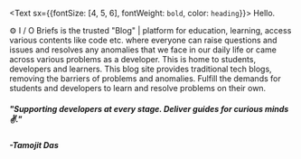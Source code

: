 <Text sx={{fontSize: [4, 5, 6], fontWeight: `bold`, color: `heading`}}>
    Hello.
</Text>


⚙ I / O Briefs is the trusted "Blog" | platform for education, learning, access various contents like code etc. where everyone can raise questions and issues and resolves any anomalies that we face in our daily life or came across various problems as a developer.
This is home to students, developers and learners.
This blog site provides traditional tech blogs, removing the barriers of problems and anomalies.
Fulfill the demands for students and developers to learn and resolve problems on their own.

##### *"Supporting developers at every stage. Deliver guides for curious minds ✌."*
##### -Tamojit Das
